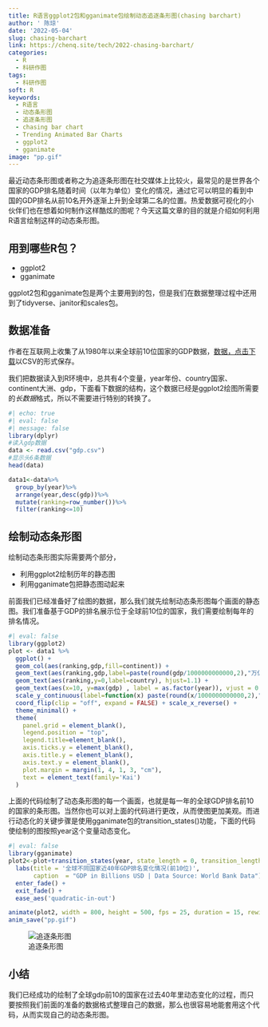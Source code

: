 ```yaml
---
title: R语言ggplot2包和gganimate包绘制动态追逐条形图(chasing barchart)
author: ' 陈琼'
date: '2022-05-04'
slug: chasing-barchart
link: https://chenq.site/tech/2022-chasing-barchart/
categories:
  - R
  - 科研作图
tags:
  - 科研作图
soft: R
keywords:
  - R语言
  - 动态条形图
  - 追逐条形图
  - chasing bar chart
  - Trending Animated Bar Charts
  - ggplot2
  - gganimate
image: "pp.gif"
---
```


最近动态条形图或者称之为追逐条形图在社交媒体上比较火，最常见的是世界各个国家的GDP排名随着时间（以年为单位）变化的情况，通过它可以明显的看到中国的GDP排名从前10名开外逐渐上升到全球第二名的位置。热爱数据可视化的小伙伴们也在想着如何制作这样酷炫的图呢？今天这篇文章的目的就是介绍如何利用R语言绘制这样的动态条形图。

## 用到哪些R包？

- ggplot2
- gganimate

ggplot2包和gganimate包是两个主要用到的包，但是我们在数据整理过程中还用到了tidyverse、janitor和scales包。

## 数据准备
作者在互联网上收集了从1980年以来全球前10位国家的GDP数据，[数据，点击下载](gdp.csv)以CSV的形式保存。

我们把数据读入到R环境中，总共有4个变量，year年份、country国家、continent大洲、gdp，下面看下数据的结构，这个数据已经是ggplot2绘图所需要的*长数据*格式，所以不需要进行特别的转换了。

```r
#| echo: true
#| eval: false
#| message: false
library(dplyr)
#读入gdp数据
data <- read.csv("gdp.csv")
#显示头6条数据
head(data)

data1<-data%>%
  group_by(year)%>%
  arrange(year,desc(gdp))%>%
  mutate(ranking=row_number())%>%
  filter(ranking<=10)
```

## 绘制动态条形图

绘制动态条形图实际需要两个部分，

- 利用ggplot2绘制历年的静态图
- 利用gganimate包把静态图动起来

前面我们已经准备好了绘图的数据，那么我们就先绘制动态条形图每个画面的静态图。我们准备基于GDP的排名展示位于全球前10位的国家，我们需要绘制每年的排名情况。

```r
#| eval: false
library(ggplot2)
plot <- data1 %>%
  ggplot() +
  geom_col(aes(ranking,gdp,fill=continent)) +
  geom_text(aes(ranking,gdp,label=paste(round(gdp/1000000000000,2),"万亿")), hjust=-0.1) +
  geom_text(aes(ranking,y=0,label=country), hjust=1.1) + 
  geom_text(aes(x=10, y=max(gdp) , label = as.factor(year)), vjust = 0.2, alpha = 0.5,  col = "gray", size = 20) +
  scale_y_continuous(label=function(x) paste(round(x/1000000000000,2),"万亿"))+
  coord_flip(clip = "off", expand = FALSE) + scale_x_reverse() +
  theme_minimal() + 
  theme(
    panel.grid = element_blank(), 
    legend.position = "top",
    legend.title=element_blank(),
    axis.ticks.y = element_blank(),
    axis.title.y = element_blank(),
    axis.text.y = element_blank(),
    plot.margin = margin(1, 4, 1, 3, "cm"),
    text = element_text(family='Kai')
  ) 

```


上面的代码绘制了动态条形图的每一个画面，也就是每一年的全球GDP排名前10的国家的条形图。当然你也可以对上面的代码进行更改，从而使图更加美观。而进行动态化的关键步骤是使用gganimate包的transition_states()功能，下面的代码使绘制的图按照year这个变量动态变化。

```r
#| eval: false
library(gganimate)
plot2<-plot+transition_states(year, state_length = 0, transition_length = 2) +
  labs(title = '全球不同国家近40年GDP排名变化情况(前10位)',  
       caption  = "GDP in Billions USD | Data Source: World Bank Data")+
  enter_fade() +
  exit_fade() + 
  ease_aes('quadratic-in-out') 

animate(plot2, width = 800, height = 500, fps = 25, duration = 15, rewind = FALSE)
anim_save("pp.gif")
```

![追逐条形图](pp.gif)

## 小结
我们已经成功的绘制了全球gdp前10的国家在过去40年里动态变化的过程，而只要按照我们前面的准备的数据格式整理自己的数据，那么也很容易地能套用这个代码，从而实现自己的动态条形图。

